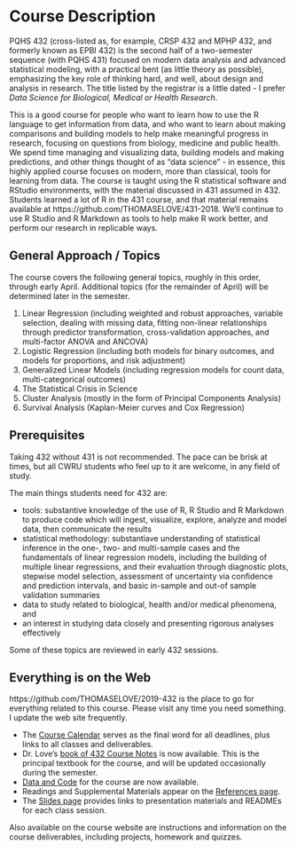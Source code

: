 # Course Description

PQHS 432 (cross-listed as, for example, CRSP 432 and MPHP 432, and formerly known as EPBI 432) is the second half of a two-semester sequence (with PQHS 431) focused on modern data analysis and advanced statistical modeling, with a practical bent (as little theory as possible), emphasizing the key role of thinking hard, and well, about design and analysis in research. The title listed by the registrar is a little dated - I prefer *Data Science for Biological, Medical or Health Research*.

This is a good course for people who want to learn how to use the R language to get information from data, and who want to learn about making comparisons and building models to help make meaningful progress in research, focusing on questions from biology, medicine and public health. We spend time managing and visualizing data, building models and making predictions, and other things thought of as "data science" - in essence, this highly applied course focuses on modern, more than classical, tools for learning from data. The course is taught using the R statistical software and RStudio environments, with the material discussed in 431 assumed in 432. Students learned a lot of R in the 431 course, and that material remains available at https://github.com/THOMASELOVE/431-2018. We'll continue to use R Studio and R Markdown as tools to help make R work better, and perform our research in replicable ways.

## General Approach / Topics

The course covers the following general topics, roughly in this order, through early April. Additional topics (for the remainder of April) will be determined later in the semester.

1. Linear Regression (including weighted and robust approaches, variable selection, dealing with missing data, fitting non-linear relationships through predictor transformation, cross-validation approaches, and multi-factor ANOVA and ANCOVA)
2. Logistic Regression (including both models for binary outcomes, and models for proportions, and risk adjustment)
3. Generalized Linear Models (including regression models for count data, multi-categorical outcomes)
4. The Statistical Crisis in Science
5. Cluster Analysis (mostly in the form of Principal Components Analysis)
6. Survival Analysis (Kaplan-Meier curves and Cox Regression)

## Prerequisites

Taking 432 without 431 is not recommended. The pace can be brisk at times, but all CWRU students who feel up to it are welcome, in any field of study. 

The main things students need for 432 are:

- tools: substantive knowledge of the use of R, R Studio and R Markdown to produce code which will ingest, visualize, explore, analyze and model data, then communicate the results
- statistical methodology: substantiave understanding of statistical inference in the one-, two- and multi-sample cases and the fundamentals of linear regression models, including the building of multiple linear regressions, and their evaluation through diagnostic plots, stepwise model selection, assessment of uncertainty via confidence and prediction intervals, and basic in-sample and out-of sample validation summaries
- data to study related to biological, health and/or medical phenomena, and 
- an interest in studying data closely and presenting rigorous analyses effectively

Some of these topics are reviewed in early 432 sessions.

## Everything is on the Web

https://github.com/THOMASELOVE/2019-432 is the place to go for everything related to this course. Please visit any time you need something. I update the web site frequently. 

- The [Course Calendar](https://github.com/THOMASELOVE/432-2019/blob/master/calendar.md) serves as the final word for all deadlines, plus links to all classes and deliverables.
- Dr. Love's [book of 432 Course Notes](https://thomaselove.github.io/2019-432-book/) is now available. This is the principal textbook for the course, and will be updated occasionally during the semester.
- [Data and Code](https://github.com/THOMASELOVE/2019-432/tree/master/data-and-code) for the course are now available.
- Readings and Supplemental Materials appear on the [References page](https://github.com/THOMASELOVE/2019-432/tree/master/references).
- The [Slides page](https://github.com/THOMASELOVE/2019-432/tree/master/slides) provides links to presentation materials and READMEs for each class session.

Also available on the course website are instructions and information on the course deliverables, including projects, homework and quizzes.


